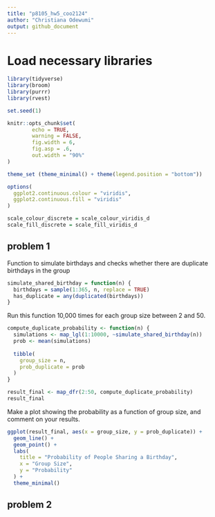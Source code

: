 ```yaml
---
title: "p8105_hw5_coo2124"
author: "Christiana Odewumi"
output: github_document
---
```


# Load necessary libraries 
```r
library(tidyverse)    
library(broom)        
library(purrr)
library(rvest)

set.seed(1)

knitr::opts_chunk$set(
        echo = TRUE,
        warning = FALSE,
        fig.width = 6,
        fig.asp = .6,
        out.width = "90%"
)

theme_set (theme_minimal() + theme(legend.position = "bottom"))

options(
  ggplot2.continuous.colour = "viridis",
  ggplot2.continuous.fill = "viridis"
)

scale_colour_discrete = scale_colour_viridis_d
scale_fill_discrete = scale_fill_viridis_d
```


## problem 1

Function to simulate birthdays and checks whether there are duplicate birthdays in the group
```r
simulate_shared_birthday = function(n) {
  birthdays = sample(1:365, n, replace = TRUE)
  has_duplicate = any(duplicated(birthdays))
}
```


Run this function 10,000 times for each group size between 2 and 50.
```r
compute_duplicate_probability <- function(n) {
  simulations <- map_lgl(1:10000, ~simulate_shared_birthday(n))
  prob <- mean(simulations)
  
  tibble(
    group_size = n,
    prob_duplicate = prob
  )
}

result_final <- map_dfr(2:50, compute_duplicate_probability)
result_final
```


Make a plot showing the probability as a function of group size, and comment on your results.
```r
ggplot(result_final, aes(x = group_size, y = prob_duplicate)) +
  geom_line() +
  geom_point() +
  labs(
    title = "Probability of People Sharing a Birthday",
    x = "Group Size",
    y = "Probability"
  ) +
  theme_minimal()
```

## problem 2

